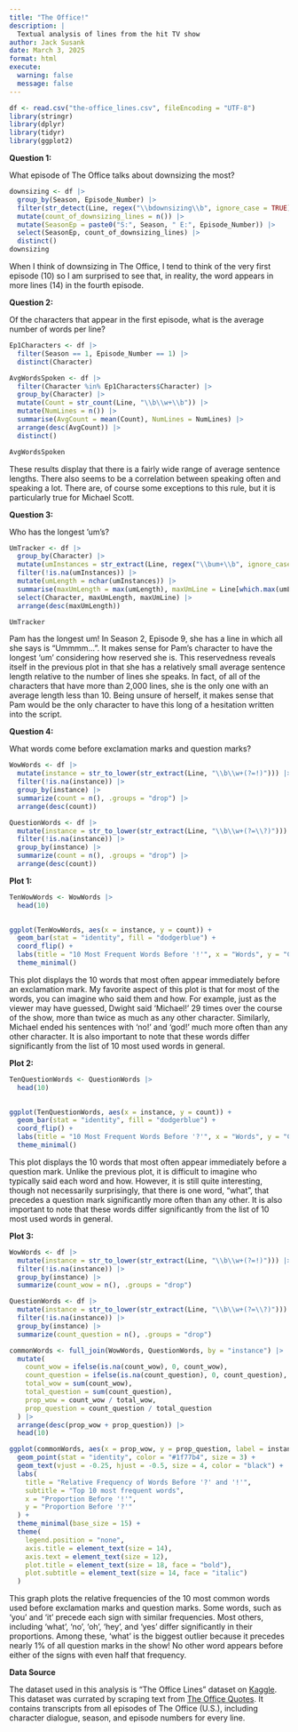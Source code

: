 ```yaml
---
title: "The Office!"
description: |
  Textual analysis of lines from the hit TV show
author: Jack Susank
date: March 3, 2025
format: html
execute:
  warning: false
  message: false
---
```


```r
df <- read.csv("the-office_lines.csv", fileEncoding = "UTF-8")
library(stringr)
library(dplyr)
library(tidyr)
library(ggplot2)
```

**Question 1:**

What episode of The Office talks about downsizing the most?

```r
downsizing <- df |>
  group_by(Season, Episode_Number) |>
  filter(str_detect(Line, regex("\\bdownsizing\\b", ignore_case = TRUE))) |>
  mutate(count_of_downsizing_lines = n()) |>
  mutate(SeasonEp = paste0("S:", Season, " E:", Episode_Number)) |>
  select(SeasonEp, count_of_downsizing_lines) |>
  distinct()
downsizing
```
When I think of downsizing in The Office, I tend to think of the very first episode (10) so I am surprised to see that, in reality, the word appears in more lines (14) in the fourth episode. 



**Question 2:**

Of the characters that appear in the first episode, what is the average number of words per line?

```r
Ep1Characters <- df |>
  filter(Season == 1, Episode_Number == 1) |>
  distinct(Character)

AvgWordsSpoken <- df |>
  filter(Character %in% Ep1Characters$Character) |>
  group_by(Character) |>
  mutate(Count = str_count(Line, "\\b\\w+\\b")) |>
  mutate(NumLines = n()) |>
  summarise(AvgCount = mean(Count), NumLines = NumLines) |>
  arrange(desc(AvgCount)) |>
  distinct()

AvgWordsSpoken

```
These results display that there is a fairly wide range of average sentence lengths. There also seems to be a correlation between speaking often and speaking a lot. There are, of course some exceptions to this rule, but it is particularly true for Michael Scott.



**Question 3:**

Who has the longest 'um's?

```r
UmTracker <- df |>
  group_by(Character) |>
  mutate(umInstances = str_extract(Line, regex("\\bum+\\b", ignore_case = TRUE))) |>
  filter(!is.na(umInstances)) |>
  mutate(umLength = nchar(umInstances)) |>
  summarise(maxUmLength = max(umLength), maxUmLine = Line[which.max(umLength)], .groups = "drop") |>
  select(Character, maxUmLength, maxUmLine) |>
  arrange(desc(maxUmLength))

UmTracker

```
Pam has the longest um! In Season 2, Episode 9, she has a line in which all she says is "Ummmm...". It makes sense for Pam's character to have the longest 'um' considering how reserved she is. This reservedness reveals itself in the previous plot in that she has a relatively small average sentence length relative to the number of lines she speaks. In fact, of all of the characters that have more than 2,000 lines, she is the only one with an average length less than 10. Being unsure of herself, it makes sense that Pam would be the only character to have this long of a hesitation written into the script.



**Question 4:**

What words come before exclamation marks and question marks?

```r
WowWords <- df |>
  mutate(instance = str_to_lower(str_extract(Line, "\\b\\w+(?=!)"))) |>
  filter(!is.na(instance)) |>
  group_by(instance) |>
  summarize(count = n(), .groups = "drop") |>
  arrange(desc(count))

QuestionWords <- df |>
  mutate(instance = str_to_lower(str_extract(Line, "\\b\\w+(?=\\?)"))) |>
  filter(!is.na(instance)) |>
  group_by(instance) |>
  summarize(count = n(), .groups = "drop") |>
  arrange(desc(count))

```


**Plot 1:**


```r
TenWowWords <- WowWords |>
  head(10)
  

ggplot(TenWowWords, aes(x = instance, y = count)) +
  geom_bar(stat = "identity", fill = "dodgerblue") +
  coord_flip() +
  labs(title = "10 Most Frequent Words Before '!'", x = "Words", y = "Count") +
  theme_minimal()
```
This plot displays the 10 words that most often appear immediately before an exclamation mark. My favorite aspect of this plot is that for most of the words, you can imagine who said them and how. For example, just as the viewer may have guessed, Dwight said 'Michael!' 29 times over the course of the show, more than twice as much as any other character. Similarly, Michael ended his sentences with 'no!' and 'god!' much more often than any other character. It is also important to note that these words differ significantly from the list of 10 most used words in general.



**Plot 2:**


```r
TenQuestionWords <- QuestionWords |>
  head(10)
  

ggplot(TenQuestionWords, aes(x = instance, y = count)) +
  geom_bar(stat = "identity", fill = "dodgerblue") +
  coord_flip() +
  labs(title = "10 Most Frequent Words Before '?'", x = "Words", y = "Count") +
  theme_minimal()
```
This plot displays the 10 words that most often appear immediately before a question mark. Unlike the previous plot, it is difficult to imagine who typically said each word and how. However, it is still quite interesting, though not necessarily surprisingly, that there is one word, "what", that precedes a question mark significantly more often than any other. It is also important to note that these words differ significantly from the list of 10 most used words in general.


**Plot 3:**

```r
WowWords <- df |>
  mutate(instance = str_to_lower(str_extract(Line, "\\b\\w+(?=!)"))) |>
  filter(!is.na(instance)) |>
  group_by(instance) |>
  summarize(count_wow = n(), .groups = "drop")

QuestionWords <- df |>
  mutate(instance = str_to_lower(str_extract(Line, "\\b\\w+(?=\\?)"))) |>
  filter(!is.na(instance)) |>
  group_by(instance) |>
  summarize(count_question = n(), .groups = "drop")

commonWords <- full_join(WowWords, QuestionWords, by = "instance") |>
  mutate(
    count_wow = ifelse(is.na(count_wow), 0, count_wow),         
    count_question = ifelse(is.na(count_question), 0, count_question), 
    total_wow = sum(count_wow),                                 
    total_question = sum(count_question),                       
    prop_wow = count_wow / total_wow,                
    prop_question = count_question / total_question   
  ) |>
  arrange(desc(prop_wow + prop_question)) |>
  head(10) 

ggplot(commonWords, aes(x = prop_wow, y = prop_question, label = instance)) +
  geom_point(stat = "identity", color = "#1f77b4", size = 3) +
  geom_text(vjust = -0.25, hjust = -0.5, size = 4, color = "black") + 
  labs(
    title = "Relative Frequency of Words Before '?' and '!'",
    subtitle = "Top 10 most frequent words",
    x = "Proportion Before '!'",
    y = "Proportion Before '?'"
  ) +
  theme_minimal(base_size = 15) + 
  theme(
    legend.position = "none",
    axis.title = element_text(size = 14),
    axis.text = element_text(size = 12),
    plot.title = element_text(size = 18, face = "bold"),
    plot.subtitle = element_text(size = 14, face = "italic")
  )
```
This graph plots the relative frequencies of the 10 most common words used before exclamation marks and question marks. Some words, such as 'you' and 'it' precede each sign with similar frequencies. Most others, including 'what', 'no', 'oh', 'hey', and 'yes' differ significantly in their proportions. Among these, 'what' is the biggest outlier because it precedes nearly 1% of all question marks in the show! No other word appears before either of the signs with even half that frequency. 




**Data Source**

The dataset used in this analysis is "The Office Lines" dataset on [Kaggle](https://www.kaggle.com/datasets/fabriziocominetti/the-office-lines/data). This dataset was currated by scraping text from [The Office Quotes](https://www.officequotes.net/). 
It contains transcripts from all episodes of The Office (U.S.), including character dialogue, season, and episode numbers for every line.

